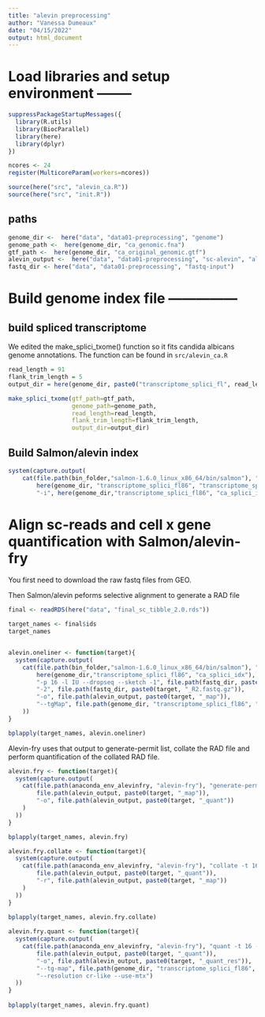```yaml
---
title: "alevin preprocessing"
author: "Vanessa Dumeaux"
date: "04/15/2022"
output: html_document
---
```


# Load libraries and setup environment --------

```r
suppressPackageStartupMessages({
  library(R.utils)
  library(BiocParallel)
  library(here)
  library(dplyr)
})

ncores <- 24
register(MulticoreParam(workers=ncores))

source(here("src", "alevin_ca.R"))
source(here("src", "init.R"))


```

## paths
```r
genome_dir <-  here("data", "data01-preprocessing", "genome")
genome_path <-  here(genome_dir, "ca_genomic.fna")
gtf_path <-  here(genome_dir, "ca_original_genomic.gtf")
alevin_output <-  here("data", "data01-preprocessing", "sc-alevin", "alevin_output")
fastq_dir <- here("data", "data01-preprocessing", "fastq-input")

```

# Build genome index file ---------------
## build spliced transcriptome

We edited the make_splici_txome() function so it fits candida albicans genome annotations. The function can be found in `src/alevin_ca.R`

```r
read_length = 91
flank_trim_length = 5
output_dir = here(genome_dir, paste0("transcriptome_splici_fl", read_length - flank_trim_length))

make_splici_txome(gtf_path=gtf_path, 
                  genome_path=genome_path, 
                  read_length=read_length, 
                  flank_trim_length=flank_trim_length, 
                  output_dir=output_dir)
```
## Build Salmon/alevin index
```r
system(capture.output(
    cat(file.path(bin_folder,"salmon-1.6.0_linux_x86_64/bin/salmon"), "index -t",
        here(genome_dir, "transcriptome_splici_fl86", "transcriptome_splici_fl86.fa"),
        "-i", here(genome_dir,"transcriptome_splici_fl86", "ca_splici_idx"), "-p 16")))

```


# Align sc-reads and cell x gene quantification with Salmon/alevin-fry

You first need to download the raw fastq files from GEO. 

Then Salmon/alevin peforms selective alignment to generate a RAD file

```r

final <- readRDS(here("data", "final_sc_tibble_2.0.rds"))

target_names <- final$ids
target_names


alevin.oneliner <- function(target){
  system(capture.output(
    cat(file.path(bin_folder,"salmon-1.6.0_linux_x86_64/bin/salmon"), "alevin -i",
        here(genome_dir,"transcriptome_splici_fl86", "ca_splici_idx"), 
        "-p 16 -l IU --dropseq --sketch -1", file.path(fastq_dir, paste0(target, "_R1.fastq.gz")),
        "-2", file.path(fastq_dir, paste0(target, "_R2.fastq.gz")),
        "-o", file.path(alevin_output, paste0(target, "_map")), 
        "--tgMap", file.path(genome_dir, "transcriptome_splici_fl86", "transcriptome_splici_fl86_t2g.tsv"))
    ))
}

bplapply(target_names, alevin.oneliner) 
```

Alevin-fry uses that output to generate-permit list, collate the RAD file and perform quantification of the collated RAD file.

```r
alevin.fry <- function(target){
  system(capture.output(
    cat(file.path(anaconda_env_alevinfry, "alevin-fry"), "generate-permit-list -k -d fw -i", 
        file.path(alevin_output, paste0(target, "_map")),
        "-o", file.path(alevin_output, paste0(target, "_quant"))
    )
  ))
}

bplapply(target_names, alevin.fry) 

```
```r
alevin.fry.collate <- function(target){
  system(capture.output(
    cat(file.path(anaconda_env_alevinfry, "alevin-fry"), "collate -t 16 -i", 
        file.path(alevin_output, paste0(target, "_quant")), 
        "-r", file.path(alevin_output, paste0(target, "_map"))
    )
  ))
}
                  
bplapply(target_names, alevin.fry.collate) 
```

```r
alevin.fry.quant <- function(target){
  system(capture.output(
    cat(file.path(anaconda_env_alevinfry, "alevin-fry"), "quant -t 16 -i", 
        file.path(alevin_output, paste0(target, "_quant")), 
        "-o", file.path(alevin_output, paste0(target, "_quant_res")),
        "--tg-map", file.path(genome_dir, "transcriptome_splici_fl86", "transcriptome_splici_fl86_t2g_3col.tsv"),
        "--resolution cr-like --use-mtx")
  ))
}
                  
bplapply(target_names, alevin.fry.quant) 


```




















